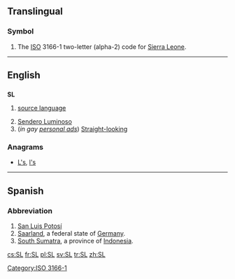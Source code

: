 {{also|.sl|s.l.}}
==Translingual==

===Symbol===
{{head|mul|symbol}}

# The [[ISO]] 3166-1 two-letter (alpha-2) code for [[Sierra Leone]].

[[Category:ISO 3166-1]]

----

==English==

==={{initialism}}===
'''SL'''

# {{linguistics}} [[source language]]
# [[Sendero Luminoso]]
# (''in gay [[personal ad]]s'') [[straight|Straight]][[-looking]]

===Anagrams===
* [[L's#English|L's]], [[l's#English|l's]]

----

==Spanish==

===Abbreviation===
{{head|es|abbreviation}}

# [[San Luis Potosí]] {{gloss|Mexican state}}
# [[Saarland]], a federal state of [[Germany]].
# [[South Sumatra]], a province of [[Indonesia]].

[[cs:SL]]
[[fr:SL]]
[[pl:SL]]
[[sv:SL]]
[[tr:SL]]
[[zh:SL]]